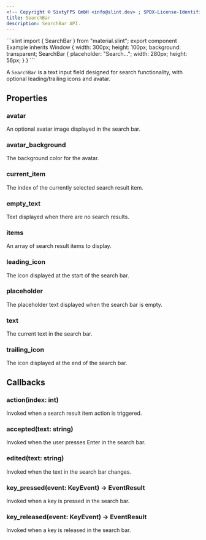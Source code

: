 ```yaml
---
<!-- Copyright © SixtyFPS GmbH <info@slint.dev> ; SPDX-License-Identifier: MIT -->
title: SearchBar
description: SearchBar API.
---
```



<CodeSnippetMD imagePath="" imageWidth="0" imageHeight="0" imageAlt="">
```slint
import { SearchBar } from "material.slint";
export component Example inherits Window {
    width: 300px;
    height: 100px;
    background: transparent;
    SearchBar {
        placeholder: "Search...";
        width: 280px;
        height: 56px;
    }
}
```
</CodeSnippetMD>

A `SearchBar` is a text input field designed for search functionality, with optional leading/trailing icons and avatar.

## Properties

### avatar
<SlintProperty propName="avatar" typeName="image">
An optional avatar image displayed in the search bar.
</SlintProperty>

### avatar_background
<SlintProperty propName="avatar_background" typeName="color" defaultValue="#00000000">
The background color for the avatar.
</SlintProperty>

### current_item
<SlintProperty propName="current_item" typeName="int" propertyVisibility="in-out">
The index of the currently selected search result item.
</SlintProperty>

### empty_text
<SlintProperty propName="empty_text" typeName="string">
Text displayed when there are no search results.
</SlintProperty>

### items
<SlintProperty propName="items" typeName="[ListItem]">
An array of search result items to display.
</SlintProperty>

### leading_icon
<SlintProperty propName="leading_icon" typeName="image">
The icon displayed at the start of the search bar.
</SlintProperty>

### placeholder
<SlintProperty propName="placeholder" typeName="string">
The placeholder text displayed when the search bar is empty.
</SlintProperty>

### text
<SlintProperty propName="text" typeName="string" propertyVisibility="in-out">
The current text in the search bar.
</SlintProperty>

### trailing_icon
<SlintProperty propName="trailing_icon" typeName="image">
The icon displayed at the end of the search bar.
</SlintProperty>

## Callbacks


### action(index: int)
Invoked when a search result item action is triggered.

### accepted(text: string)
Invoked when the user presses Enter in the search bar.

### edited(text: string)
Invoked when the text in the search bar changes.

### key_pressed(event: KeyEvent) -> EventResult
Invoked when a key is pressed in the search bar.

### key_released(event: KeyEvent) -> EventResult
Invoked when a key is released in the search bar.